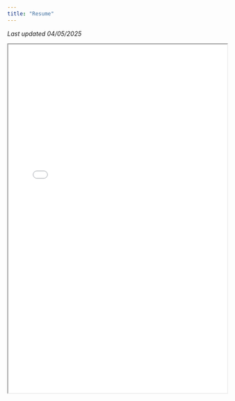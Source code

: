 ```yaml
---
title: "Resume"
---
```


_Last updated 04/05/2025_

```{=html}
<iframe src="content/covey_resume.pdf" width="100%" height="800px"></iframe>
```